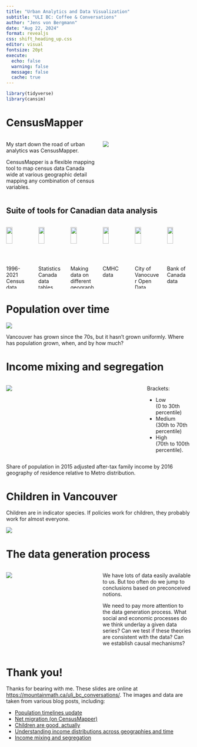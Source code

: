 ```yaml
---
title: "Urban Analytics and Data Visualization"
subtitle: "ULI BC: Coffee & Conversations"
author: "Jens von Bergmann"
date: "Aug 22, 2024"
format: revealjs
css: shift_heading_up.css
editor: visual
fontsize: 20pt
execute:
  echo: false
  warning: false
  message: false
  cache: true
---
```


```r
library(tidyverse)
library(cansim)
```

# CensusMapper

::: columns
::: {.column width="50%"}
My start down the road of urban analytics was CensusMapper.

CensusMapper is a flexible mapping tool to map census data Canada wide at various geographic detail mapping any combination of census variables.
:::

::: {.column width="50%"}
<a href="https://censusmapper.ca/maps/731" target="_blank"><img src="https://doodles.mountainmath.ca/posts/2017-05-16-lifeblood/images/net_van.png"/></a>
:::
:::

## Suite of tools for Canadian data analysis

::: columns
::: {.column width="33%"}
![](https://raw.githubusercontent.com/mountainMath/cancensus/master/images/cancensus-sticker.png){width="50%"}

1996-2021 Census data
:::

::: {.column width="33%"}
![](https://raw.githubusercontent.com/mountainMath/cansim/master/images/cansim-sticker.png){width="50%"}

Statistics Canada data tables
:::

::: {.column width="33%"}
![](https://raw.githubusercontent.com/mountainMath/tongfen/master/images/tongfen-sticker.png){width="50%"}

Making data on different geographies comparable
:::

::: {.column width="33%"}
![](https://mountainmath.github.io/cmhc/reference/figures/logo.png){width="50%"}

CMHC data
:::

::: {.column width="33%"}
![](https://raw.githubusercontent.com/mountainMath/VancouvR/master/images/VancouvR-sticker.png){width="50%"}

City of Vanocuver Open Data
:::

::: {.column width="33%"}
![](https://mountainmath.github.io/canbank/logo.svg){width="50%"}

Bank of Canada data
:::
:::

# Population over time

```{=html}
<a href="https://doodles.mountainmath.ca/html/yvr_pop_timeline_2021.html" target="_blank"><img src="images/cov_pop_change_3d.png"></a>
```
Vancouver has grown since the 70s, but it hasn't grown uniformly. Where has population grown, when, and by how much?

# Income mixing and segregation

::: columns
::: {.column width="75%"}
![](https://doodles.mountainmath.ca/posts/2018-10-28-understanding-income-distributions-across-geographies-and-time/index_files/figure-html/unnamed-chunk-15-1.png)
:::

::: {.column width="25%"}
Brackets:

-   Low <br> (0 to 30th percentile)
-   Medium <br> (30th to 70th percentile)
-   High <br> (70th to 100th percentile).
:::
:::

Share of population in 2015 adjusted after-tax family income by 2016 geography of residence relative to Metro distribution.

# Children in Vancouver

Children are in indicator species. If policies work for children, they probably work for almost everyone.

![](https://doodles.mountainmath.ca/posts/2022-05-11-children-are-good-actually/index_files/figure-html/children_change-1.png)


# The data generation process

::: columns
::: {.column width="50%"}
![](https://github.com/mountainMath/xkcd_exponential/raw/main/rental_xkcd_files/figure-gfm/unnamed-chunk-1-1.png)
:::

::: {.column width="50%"}
We have lots of data easily available to us. But too often do we jump to conclusions based on preconceived notions.

We need to pay more attention to the data generation process. What social and economic processes do we think underlay a given data series? Can we test if these theories are consistent with the data? Can we establish causal mechanisms?
:::
:::


# Thank you!

Thanks for bearing with me. These slides are online at <https://mountainmath.ca/uli_bc_conversations/>. The images and data are taken from various blog posts, including:

-   [Population timelines update](https://doodles.mountainmath.ca/posts/2024-04-23-population-timelines-update/)
-   [Net migration (on CensusMapper)](https://censusmapper.ca/maps/731)
-   [Children are good, actually](https://doodles.mountainmath.ca/posts/2022-05-11-children-are-good-actually)
-   [Understanding income distributions across geographies and time](https://doodles.mountainmath.ca/posts/2018-10-28-understanding-income-distributions-across-geographies-and-time/)
-   [Income mixing and segregation](https://doodles.mountainmath.ca/posts/2020-09-21-income-mixing-and-segregation/)
